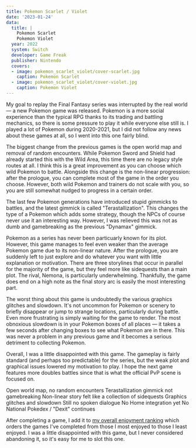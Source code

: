 ```yaml
---
title: Pokemon Scarlet / Violet
date: '2023-01-24'
data:
  title: |
    Pokemon Scarlet
    Pokemon Violet
  year: 2022
  system: Switch
  developer: Game Freak
  publisher: Nintendo
  covers:
  - image: pokemon_scarlet_violet/cover-scarlet.jpg
    caption: Pokemon Scarlet
  - image: pokemon_scarlet_violet/cover-violet.jpg
    caption: Pokemon Violet
---
```

My goal to replay the Final&nbsp;Fantasy series was interrupted by the real world &mdash; a new Pokemon game was
released. Pokemon is a more social experience than the typical RPG thanks to its trading and battling mechanics, so
there is some pressure to play it while everyone else still is. I played a lot of Pokemon during 2020-2021, but I did
not follow any news about these games at all, so I went into this one fairly blind.

<GameHeader />

The biggest change from the previous games is the open world map and removal of random encounters. While
Pokemon&nbsp;Sword&nbsp;and&nbsp;Shield had already started this with the Wild Area, this time there are no legacy style
routes at all. I think this is a great improvement as you can choose which wild Pokemon to battle. Alongside this change
is the non-linear progression: after the prologue, you can complete most of the game in the order you choose. However,
both wild Pokemon and trainers do not scale with you, so you are still somewhat nudged to progress in a certain order.

The last few Pokemon generations have introduced stupid gimmicks to battles, and the latest gimmick is called
"Terastallization". This changes the type of a Pokemon which adds some strategy, though the NPCs of course never use it
an interesting way. However, I was relieved this was not as dumb and gamebreaking as the previous "Dynamax" gimmick.

Pokemon as a series has never been particuarly known for its plot. However, this game manages to feel even weaker than
the average Pokemon game due to its non-linear nature. After the prologue, you are suddenly left to just explore and do
whatever you want with little explanation or motivation. There are three storylines that occur in parallel for the
majority of the game, but they feel more like sidequests than a main plot. The rival, Nemona, is particularly
underwhelming. Thankfully, the game does end on a high note as the final story arc is easily the most interesting part.

The worst thing about this game is undoubtedly the various graphics glitches and slowdown. It's not uncommon for Pokemon
or scenery to briefly disappear or jump to strange locations, particularly during battle. Even more frustrating is
simply waiting for the game to render. The most obnoxious slowdown is in your Pokemon boxes of all places &mdash; it
takes a few seconds after changing boxes to see what Pokemon are in there. This was never a problem in any previous
game and it becomes a serious detriment to collecting Pokemon.

Overall, I was a little disappointed with this game. The gameplay is fairly standard (and perhaps too predictable) for
the series, but the weak plot and graphical issues lowered my motivation to play. I hope the next game features more
doubles battles since that is what the official PvP scene is focused on.

<LikedDisliked>
  <LikedList>
    <LikedItem>Open world map, no random encounters</LikedItem>
    <LikedItem>Terastallization gimmick not gamebreaking</LikedItem>
  </LikedList>
  <DislikedList>
    <DislikedItem>Non-linear story felt like a collection of sidequests</DislikedItem>
    <DislikedItem>Graphics glitches and slowdown</DislikedItem>
    <DislikedItem>Still no spoken dialogue</DislikedItem>
    <DislikedItem>No Home integration yet</DislikedItem>
    <DislikedItem>No National Pokedex / "Dexit" continues</DislikedItem>
  </DislikedList>
</LikedDisliked>

After completing a game, I add it to [my overall enjoyment ranking](/ranking) which orders the games I've completed from
those I most enjoyed to those I least enjoyed. I was a little disappointed with this game, but I never considered
abandoning it, so it's easy for me to slot this one.

<GameRanking game={slug} />
